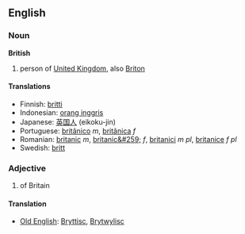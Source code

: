 ==English==
===Noun===
'''British'''

# person of [[United Kingdom]], also [[Briton]]

====Translations====
*Finnish: [[britti]]
*Indonesian: [[orang inggris]]
*Japanese: [[英国人]] (eikoku-jin)
*Portuguese: [[britânico]] ''m'', [[britânica]] ''f''
*Romanian: [[britanic]] ''m'', [[britanic&#259;]] ''f'', [[britanici]] ''m pl'', [[britanice]] ''f pl''
*Swedish: [[britt]]

===Adjective===

# of Britain

====Translation====
*[[Old English]]: [[Bryttisc]], [[Brytwylisc]]